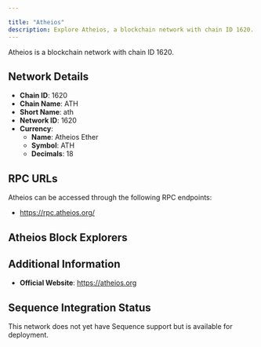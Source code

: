 ```yaml
---

title: "Atheios"
description: Explore Atheios, a blockchain network with chain ID 1620. Learn about its native currency, Atheios Ether, and how to interact with the network.
---
```




Atheios is a blockchain network with chain ID 1620.

## Network Details

- **Chain ID**: 1620
- **Chain Name**: ATH
- **Short Name**: ath
- **Network ID**: 1620
- **Currency**: 
  - **Name**: Atheios Ether
  - **Symbol**: ATH
  - **Decimals**: 18

## RPC URLs

Atheios can be accessed through the following RPC endpoints:

- https://rpc.atheios.org/

## Atheios Block Explorers



## Additional Information

- **Official Website**: https://atheios.org

## Sequence Integration Status

This network does not yet have Sequence support but is available for deployment.
